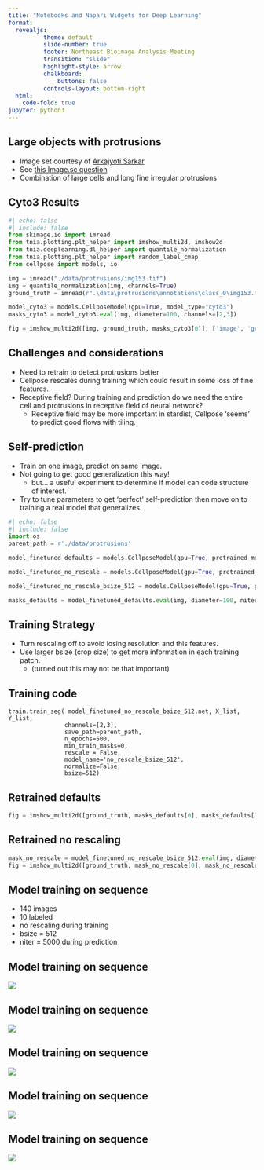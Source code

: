 ```yaml
---
title: "Notebooks and Napari Widgets for Deep Learning"
format:
  revealjs:
          theme: default
          slide-number: true
          footer: Northeast Bioimage Analysis Meeting
          transition: "slide"
          highlight-style: arrow
          chalkboard: 
              buttons: false
          controls-layout: bottom-right
  html:
    code-fold: true
jupyter: python3
---
```


## Large objects with protrusions

* Image set courtesy of [Arkajyoti Sarkar](https://www.linkedin.com/in/arkaj/?originalSubdomain=in) 
* See [this Image.sc question](https://forum.image.sc/t/challenging-segmentation-with-cellpose-need-help/103618)  
* Combination of large cells and long fine irregular protrusions

## Cyto3 Results
```python
#| echo: false
#| include: false 
from skimage.io import imread
from tnia.plotting.plt_helper import imshow_multi2d, imshow2d
from tnia.deeplearning.dl_helper import quantile_normalization
from tnia.plotting.plt_helper import random_label_cmap
from cellpose import models, io

img = imread("./data/protrusions/img153.tif") 
img = quantile_normalization(img, channels=True)
ground_truth = imread(r".\data\protrusions\annotations\class_0\img153.tif")

model_cyto3 = models.CellposeModel(gpu=True, model_type="cyto3")
masks_cyto3 = model_cyto3.eval(img, diameter=100, channels=[2,3])
```
```python
fig = imshow_multi2d([img, ground_truth, masks_cyto3[0]], ['image', 'ground truth', 'cyto3 diameter=100'], 1, 3, colormaps=['gray', random_label_cmap(), random_label_cmap()])
```
## Challenges and considerations

* Need to retrain to detect protrusions better
* Cellpose rescales during training which could result in some loss of fine features. 
* Receptive field? During training and prediction do we need the entire cell and protrusions in receptive field of neural network?
    * Receptive field may be more important in stardist, Cellpose 'seems' to predict good flows with tiling.  

## Self-prediction

* Train on one image, predict on same image.
* Not going to get good generalization this way!
    * but... a useful experiment to determine if model can code structure of interest. 
* Try to tune parameters to get 'perfect' self-prediction then move on to training a real model that generalizes. 

```python
#| echo: false
#| include: false 
import os
parent_path = r'./data/protrusions'

model_finetuned_defaults = models.CellposeModel(gpu=True, pretrained_model=os.path.join(parent_path, 'models', 'defaults'))   

model_finetuned_no_rescale = models.CellposeModel(gpu=True, pretrained_model=os.path.join(parent_path, 'models', 'no_rescale'))

model_finetuned_no_rescale_bsize_512 = models.CellposeModel(gpu=True, pretrained_model=os.path.join(parent_path, 'models', 'no_rescale_bsize_512'))

masks_defaults = model_finetuned_defaults.eval(img, diameter=100, niter=2000, channels=[2,3], normalize=False)
```

## Training Strategy

* Turn rescaling off to avoid losing resolution and this features.
* Use larger bsize (crop size) to get more information in each training patch.
    * (turned out this may not be that important)

## Training code

```
train.train_seg( model_finetuned_no_rescale_bsize_512.net, X_list, Y_list,   
                channels=[2,3], 
                save_path=parent_path, 
                n_epochs=500,
                min_train_masks=0,
                rescale = False,  
                model_name='no_rescale_bsize_512',
                normalize=False,
                bsize=512)
```
## Retrained defaults
```python
fig = imshow_multi2d([ground_truth, masks_defaults[0], masks_defaults[1][2], masks_defaults[1][0]], ['Ground Truth', 'Prediction finetuned default', 'probs', 'flows'], 2, 2, width=8, height=8, colormaps=[random_label_cmap(), random_label_cmap(), 'viridis', 'viridis'])
```

## Retrained no rescaling

```python
mask_no_rescale = model_finetuned_no_rescale_bsize_512.eval(img, diameter=30, niter=2000, channels=[2,3], normalize=False) 
fig = imshow_multi2d([ground_truth, mask_no_rescale[0], mask_no_rescale[1][2], mask_no_rescale[1][0]], ['Ground Truth', 'Prediction no training rescale', 'probs', 'flows'], 2, 2, width=8, height=8, colormaps=[random_label_cmap(), random_label_cmap(), 'viridis', 'viridis'])
```

## Model training on sequence
* 140 images
* 10 labeled
* no rescaling during training
* bsize = 512
* niter = 5000 during prediction

## Model training on sequence
![](./napari-protrusions-1.png)

## Model training on sequence
![](./napari-protrusions-2.png)

## Model training on sequence
![](./napari-protrusions-3.png)

## Model training on sequence
![](./napari-protrusions-4.png)

## Model training on sequence
![](./napari-protrusions-5.png)